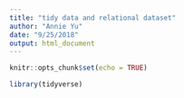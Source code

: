 ```yaml
---
title: "tidy data and relational dataset"
author: "Annie Yu"
date: "9/25/2018"
output: html_document
---
```


```r
knitr::opts_chunk$set(echo = TRUE)
```

```r
library(tidyverse)
```
